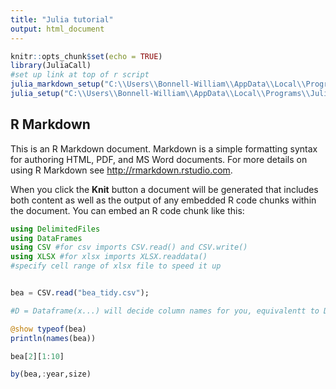 ```yaml
---
title: "Julia tutorial"
output: html_document
---
```


```r
knitr::opts_chunk$set(echo = TRUE)
library(JuliaCall)
#set up link at top of r script
julia_markdown_setup("C:\\Users\\Bonnell-William\\AppData\\Local\\Programs\\Julia\\Julia-1.4.2\\bin")
julia_setup("C:\\Users\\Bonnell-William\\AppData\\Local\\Programs\\Julia\\Julia-1.4.2\\bin")
```

## R Markdown

This is an R Markdown document. Markdown is a simple formatting syntax for authoring HTML, PDF, and MS Word documents. For more details on using R Markdown see <http://rmarkdown.rstudio.com>.

When you click the **Knit** button a document will be generated that includes both content as well as the output of any embedded R code chunks within the document. You can embed an R code chunk like this:

```julia
using DelimitedFiles
using DataFrames
using CSV #for csv imports CSV.read() and CSV.write()
using XLSX #for xlsx imports XLSX.readdata()
#specify cell range of xlsx file to speed it up


bea = CSV.read("bea_tidy.csv");

#D = Dataframe(x...) will decide column names for you, equivalentt to DataFrame(G[1], G[2])

```


```julia

@show typeof(bea)
println(names(bea))

bea[2][1:10]

by(bea,:year,size)


```
